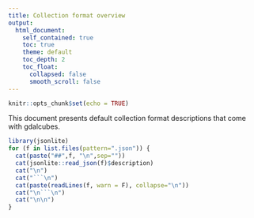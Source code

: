 ```yaml
---
title: Collection format overview
output:
  html_document:
    self_contained: true
    toc: true
    theme: default
    toc_depth: 2
    toc_float: 
      collapsed: false
      smooth_scroll: false
---
```


```r
knitr::opts_chunk$set(echo = TRUE)
```




This document presents default collection format descriptions that come with gdalcubes.

```r
library(jsonlite)
for (f in list.files(pattern=".json")) {
  cat(paste("##",f, "\n",sep=""))
  cat(jsonlite::read_json(f)$description)
  cat("\n")
  cat("```\n")
  cat(paste(readLines(f, warn = F), collapse="\n"))
  cat("\n```\n")
  cat("\n\n")
}
```


